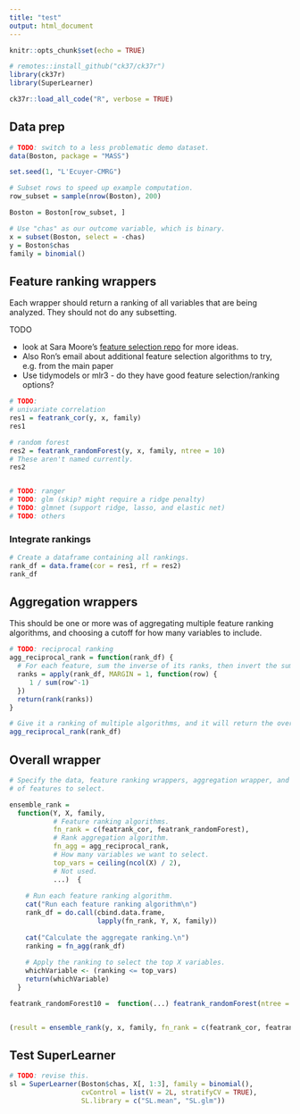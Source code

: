 ```yaml
---
title: "test"
output: html_document
---
```


```r
knitr::opts_chunk$set(echo = TRUE)

# remotes::install_github("ck37/ck37r")
library(ck37r)
library(SuperLearner)

ck37r::load_all_code("R", verbose = TRUE)
```

## Data prep

```r

# TODO: switch to a less problematic demo dataset.
data(Boston, package = "MASS")

set.seed(1, "L'Ecuyer-CMRG")

# Subset rows to speed up example computation.
row_subset = sample(nrow(Boston), 200)

Boston = Boston[row_subset, ]

# Use "chas" as our outcome variable, which is binary.
x = subset(Boston, select = -chas)
y = Boston$chas
family = binomial()

```

## Feature ranking wrappers

Each wrapper should return a ranking of all variables that are being analyzed. They should not do any subsetting.

TODO

* look at Sara Moore's [feature selection repo](https://github.com/saraemoore/SLScreenExtra) for more ideas.
* Also Ron's email about additional feature selection algorithms to try, e.g. from the main paper
* Use tidymodels or mlr3 - do they have good feature selection/ranking options?

```r
# TODO:
# univariate correlation 
res1 = featrank_cor(y, x, family)
res1

# random forest
res2 = featrank_randomForest(y, x, family, ntree = 10)
# These aren't named currently.
res2


# TODO: ranger
# TODO: glm (skip? might require a ridge penalty)
# TODO: glmnet (support ridge, lasso, and elastic net)
# TODO: others 
```

### Integrate rankings

```r
# Create a dataframe containing all rankings.
rank_df = data.frame(cor = res1, rf = res2)
rank_df
```

## Aggregation wrappers

This should be one or more was of aggregating multiple feature ranking algorithms, and choosing a cutoff for how many variables to include.

```r
# TODO: reciprocal ranking
agg_reciprocal_rank = function(rank_df) {
  # For each feature, sum the inverse of its ranks, then invert the sum.
  ranks = apply(rank_df, MARGIN = 1, function(row) {
     1 / sum(row^-1)
  })
  return(rank(ranks))
}

# Give it a ranking of multiple algorithms, and it will return the overall ranking.
agg_reciprocal_rank(rank_df)
```

## Overall wrapper

```r
# Specify the data, feature ranking wrappers, aggregation wrapper, and the number
# of features to select.

ensemble_rank =
  function(Y, X, family,
           # Feature ranking algorithms.
           fn_rank = c(featrank_cor, featrank_randomForest),
           # Rank aggregation algorithm.
           fn_agg = agg_reciprocal_rank,
           # How many variables we want to select.
           top_vars = ceiling(ncol(X) / 2),
           # Not used.
           ...)  {
    
    # Run each feature ranking algorithm.
    cat("Run each feature ranking algorithm\n")
    rank_df = do.call(cbind.data.frame,
                      lapply(fn_rank, Y, X, family))
    
    cat("Calculate the aggregate ranking.\n")
    ranking = fn_agg(rank_df)
    
    # Apply the ranking to select the top X variables.
    whichVariable <- (ranking <= top_vars)
    return(whichVariable)
  }

featrank_randomForest10 =  function(...) featrank_randomForest(ntree = 10, ...)


(result = ensemble_rank(y, x, family, fn_rank = c(featrank_cor, featrank_randomForest10)))


```

## Test SuperLearner

```r
# TODO: revise this.
sl = SuperLearner(Boston$chas, X[, 1:3], family = binomial(),
                  cvControl = list(V = 2L, stratifyCV = TRUE),
                  SL.library = c("SL.mean", "SL.glm"))
```
